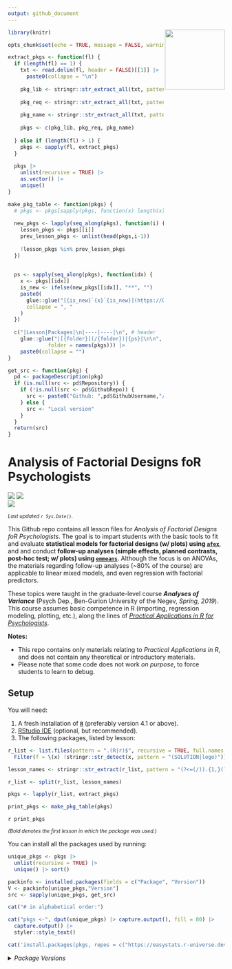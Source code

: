 ```yaml
---
output: github_document
---
```


<img src='logo/Hex.png' align="right" height="139" />

```r
library(knitr)

opts_chunk$set(echo = TRUE, message = FALSE, warning = FALSE)

extract_pkgs <- function(fl) {
  if (length(fl) == 1) {
    txt <- read.delim(fl, header = FALSE)[[1]] |> 
      paste0(collapse = "\n")
    
    pkg_lib <- stringr::str_extract_all(txt, pattern = "(?<=library\\().{1,}?(?=\\))")
    
    pkg_req <- stringr::str_extract_all(txt, pattern = "(?<=require\\().{1,}?(?=\\))")
    
    pkg_name <- stringr::str_extract_all(txt, pattern = "[a-z|A-Z|0-9]{1,}(?=\\:\\:)")
    
    pkgs <- c(pkg_lib, pkg_req, pkg_name)
    
  } else if (length(fl) > 1) {
    pkgs <- sapply(fl, extract_pkgs)
  }
  
  pkgs |>
    unlist(recursive = TRUE) |> 
    as.vector() |> 
    unique()
}

make_pkg_table <- function(pkgs) {
  # pkgs <- pkgs[sapply(pkgs, function(x) length(x) > 0)]
  
  new_pkgs <- lapply(seq_along(pkgs), function(i) {
    lesson_pkgs <- pkgs[[i]]
    prev_lesson_pkgs <- unlist(head(pkgs,i-1))
    
    !lesson_pkgs %in% prev_lesson_pkgs
  })
  
  
  ps <- sapply(seq_along(pkgs), function(idx) {
    x <- pkgs[[idx]]
    is_new <- ifelse(new_pkgs[[idx]], "**", "")
    paste0(
      glue::glue("[{is_new}`{x}`{is_new}](https://CRAN.R-project.org/package={x})"),
      collapse = ", "
    )
  })
  
  c("|Lesson|Packages|\n|----|----|\n", # header
    glue::glue("|[{folder}](/{folder})|{ps}|\n\n",
             folder = names(pkgs))) |> 
    paste0(collapse = "")
}

get_src <- function(pkg) {
  pd <- packageDescription(pkg)
  if (is.null(src <- pd$Repository)) {
    if (!is.null(src <- pd$GithubRepo)) {
      src <- paste0("Github: ",pd$GithubUsername,"/",src)
    } else {
      src <- "Local version"
    }
  }
  return(src)
}
```

# Analysis of Factorial Designs foR Psychologists

[![](https://img.shields.io/badge/Open%20Educational%20Resources-Compatable-brightgreen)](https://creativecommons.org/about/program-areas/education-oer/)
[![](https://img.shields.io/badge/CC-BY--NC%204.0-lightgray)](http://creativecommons.org/licenses/by-nc/4.0/)  
[![](https://img.shields.io/badge/Language-R-blue)](http://cran.r-project.org/)

<sub>*Last updated `r Sys.Date()`.*</sub>

This Github repo contains all lesson files for *Analysis of Factorial Designs foR Psychologists*. The goal is to impart students with the basic tools to fit and evaluate **statistical models for factorial designs (w/ plots) using [`afex`](https://afex.singmann.science/)**, and and conduct **follow-up analyses (simple effects, planned contrasts, post-hoc test; w/ plots) using [`emmeans`](https://cran.r-project.org/package=emmeans)**. Although the focus is on ANOVAs, the materials regarding follow-up analyses (\~80\% of the course) are applicable to linear mixed models, and even regression with factorial predictors.

These topics were taught in the graduate-level course ***Analyses of Variance*** (Psych Dep., Ben-Gurion University of the Negev, *Spring, 2019*). This course assumes basic competence in R (importing, regression modeling, plotting, etc.), along the lines of [*Practical Applications in R for Psychologists*](https://github.com/mattansb/Practical-Applications-in-R-for-Psychologists).


**Notes:**  

- This repo contains only materials relating to *Practical Applications in R*, and does not contain any theoretical or introductory materials.  
- Please note that some code does not work *on purpose*, to force students to learn to debug.

## Setup


You will need:

1. A fresh installation of [**`R`**](https://cran.r-project.org/) (preferably version 4.1 or above).
2. [RStudio IDE](https://www.rstudio.com/products/rstudio/download/) (optional, but recommended).
3. The following packages, listed by lesson:

```r
r_list <- list.files(pattern = ".(R|r)$", recursive = TRUE, full.names = TRUE) |> 
  Filter(f = \(x) !stringr::str_detect(x, pattern = "(SOLUTION|logo)"))

lesson_names <- stringr::str_extract(r_list, pattern = "(?<=(/)).{1,}(?=(/))")

r_list <- split(r_list, lesson_names)

pkgs <- lapply(r_list, extract_pkgs)

print_pkgs <- make_pkg_table(pkgs)
```

`r print_pkgs`

<sub>*(Bold denotes the first lesson in which the package was used.)*</sub>

You can install all the packages used by running:

```r
unique_pkgs <- pkgs |> 
  unlist(recursive = TRUE) |> 
  unique() |> sort()

packinfo <- installed.packages(fields = c("Package", "Version"))
V <- packinfo[unique_pkgs,"Version"]
src <- sapply(unique_pkgs, get_src)

cat("# in alphabetical order:")

cat("pkgs <-", dput(unique_pkgs) |> capture.output(), fill = 80) |> 
  capture.output() |> 
  styler::style_text()

cat('install.packages(pkgs, repos = c("https://easystats.r-universe.dev", getOption("repos")))')
```

<details>
<summary><i>Package Versions</i></summary>

Run on `r osVersion`, with R version `r packageVersion("base")`.

The packages used here:

```r
v_info <- paste0(glue::glue(" - `{unique_pkgs}` {V} (*{src}*)"), collapse = "\n")
```

`r v_info`

</details>

